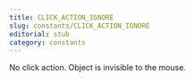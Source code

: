 ```yaml
---
title: CLICK_ACTION_IGNORE
slug: constants/CLICK_ACTION_IGNORE
editorial: stub
category: constants
---
```


<LSLConstant
	name="CLICK_ACTION_IGNORE"
	type="integer"
	value="9"
/>

No click action. Object is invisible to the mouse.
